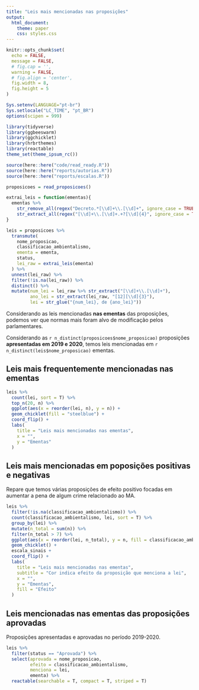 ```yaml
---
title: "Leis mais mencionadas nas proposições"
output:
  html_document:
    theme: paper
    css: styles.css
---
```


```r
knitr::opts_chunk$set(
  echo = FALSE,
  message = FALSE,
  # fig.cap = '',
  warning = FALSE,
  # fig.align = 'center',
  fig.width = 8,
  fig.height = 5
)

Sys.setenv(LANGUAGE="pt-br")
Sys.setlocale("LC_TIME", "pt_BR")
options(scipen = 999)
```

```r
library(tidyverse)
library(ggbeeswarm)
library(ggchicklet)
library(hrbrthemes)
library(reactable)
theme_set(theme_ipsum_rc())

source(here::here("code/read_ready.R"))
source(here::here("reports/autorias.R"))
source(here::here("reports/escalas.R"))
```

```r
proposicoes = read_proposicoes()
```

```r
extrai_leis = function(ementas){
  ementas %>%
    str_remove_all(regex("Decreto.*[\\d]+\\.[\\d]+", ignore_case = TRUE)) %>%
    str_extract_all(regex("[\\d]+\\.[\\d]+.+?[\\d]{4}", ignore_case = TRUE))
}

leis = proposicoes %>%
  transmute(
    nome_proposicao,
    classificacao_ambientalismo,
    ementa = ementa,
    status,
    lei_raw = extrai_leis(ementa)
  ) %>%
  unnest(lei_raw) %>% 
  filter(!is.na(lei_raw)) %>% 
  distinct() %>% 
  mutate(num_lei = lei_raw %>% str_extract("[\\d]+\\.[\\d]+"), 
         ano_lei = str_extract(lei_raw, "[12][\\d]{3}"), 
         lei = str_glue("{num_lei}, de {ano_lei}")) 
```

Considerando as leis mencionadas **nas ementas** das proposições, podemos ver que normas mais foram alvo de modificação pelos parlamentares.

Considerando as `r n_distinct(proposicoes$nome_proposicao)` proposições **apresentadas em 2019 e 2020**, temos leis mencionadas em `r n_distinct(leis$nome_proposicao)` ementas.

## Leis mais frequentemente mencionadas nas ementas

```r
leis %>% 
  count(lei, sort = T) %>% 
  top_n(20, n) %>% 
  ggplot(aes(x = reorder(lei, n), y = n)) + 
  geom_chicklet(fill = "steelblue") + 
  coord_flip() + 
  labs(
    title = "Leis mais mencionadas nas ementas",
    x = "", 
    y = "Ementas"
  )
```

## Leis mais mencionadas em poposições positivas e negativas

Repare que temos várias proposições de efeito positivo focadas em aumentar a pena de algum crime relacionado ao MA. 

```r
leis %>% 
  filter(!is.na(classificacao_ambientalismo)) %>% 
  count(classificacao_ambientalismo, lei, sort = T) %>% 
  group_by(lei) %>% 
  mutate(n_total = sum(n)) %>% 
  filter(n_total > 7) %>% 
  ggplot(aes(x = reorder(lei, n_total), y = n, fill = classificacao_ambientalismo)) + 
  geom_chicklet() + 
  escala_sinais + 
  coord_flip() + 
  labs(
    title = "Leis mais mencionadas nas ementas",
    subtitle = "Cor indica efeito da proposição que menciona a lei",
    x = "", 
    y = "Ementas", 
    fill = "Efeito"
  )
```


## Leis mencionadas nas ementas das proposições aprovadas

Proposições apresentadas e aprovadas no período 2019-2020.

```r
leis %>% 
  filter(status == "Aprovada") %>% 
  select(aprovada = nome_proposicao, 
         efeito = classificacao_ambientalismo, 
         menciona = lei, 
         ementa) %>% 
  reactable(searchable = T, compact = T, striped = T)
```
